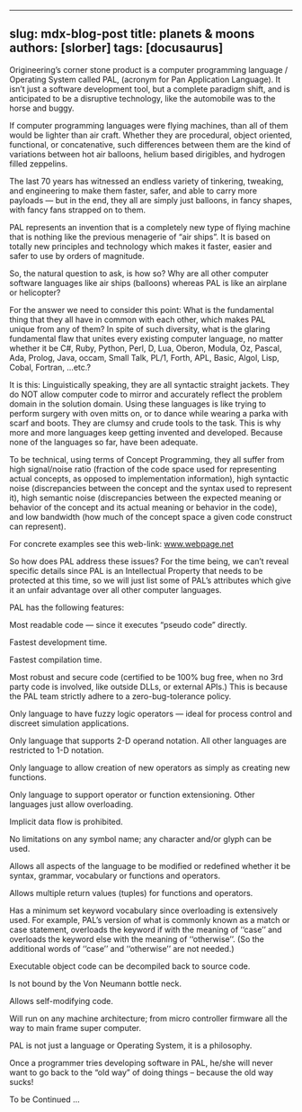 

---
slug: mdx-blog-post
title: planets & moons 
authors: [slorber]
tags: [docusaurus]
---




Origineering’s corner stone product is a computer programming language / Operating System called PAL, (acronym for Pan Application Language). It isn’t just a software development tool, but a complete paradigm shift, and is anticipated to be a disruptive technology, like the automobile was to the horse and buggy.

If computer programming languages were flying machines, than all of them would be lighter than air craft. Whether they are procedural, object oriented, functional, or concatenative, such differences between them are the kind of variations between hot air balloons, helium based dirigibles, and hydrogen filled zeppelins.

The last 70 years has witnessed an endless variety of tinkering, tweaking, and engineering to make them faster, safer, and able to carry more payloads — but in the end, they all are simply just balloons, in fancy shapes, with fancy fans strapped on to them.

PAL represents an invention that is a completely new type of flying machine that is nothing like the previous menagerie of “air ships”. It is based on totally new principles and technology which makes it faster, easier and safer to use by orders of magnitude.

So, the natural question to ask, is how so? Why are all other computer software languages like air ships (balloons) whereas PAL is like an airplane or helicopter?

For the answer we need to consider this point: What is the fundamental thing that they all have in common with each other, which makes PAL unique from any of them? In spite of such diversity, what is the glaring fundamental flaw that unites every existing computer language, no matter whether it be C#, Ruby, Python, Perl, D, Lua, Oberon, Modula, Oz, Pascal, Ada, Prolog, Java, occam, Small Talk, PL/1, Forth, APL, Basic, Algol, Lisp, Cobal, Fortran, …etc.?

It is this: Linguistically speaking, they are all syntactic straight jackets. They do NOT allow computer code to mirror and accurately reflect the problem domain in the solution domain. Using these languages is like trying to perform surgery with oven mitts on, or to dance while wearing a parka with scarf and boots. They are clumsy and crude tools to the task. This is why more and more languages keep getting invented and developed. Because none of the languages so far, have been adequate.

To be technical, using terms of Concept Programming, they all suffer from high signal/noise ratio (fraction of the code space used for representing actual concepts, as opposed to implementation information), high syntactic noise (discrepancies between the concept and the syntax used to represent it), high semantic noise (discrepancies between the expected meaning or behavior of the concept and its actual meaning or behavior in the code), and low bandwidth (how much of the concept space a given code construct can represent).

For concrete examples see this web-link: www.webpage.net

So how does PAL address these issues? For the time being, we can’t reveal specific details since PAL is an Intellectual Property that needs to be protected at this time, so we will just list some of PAL’s attributes which give it an unfair advantage over all other computer languages.

PAL has the following features:

Most readable code — since it executes “pseudo code” directly.

Fastest development time.

Fastest compilation time.

Most robust and secure code (certified to be 100% bug free, when no 3rd party code is involved, like outside DLLs, or external APIs.) This is because the PAL team strictly adhere to a zero-bug-tolerance policy.

Only language to have fuzzy logic operators — ideal for process control and discreet simulation applications.

Only language that supports 2-D operand notation. All other languages are restricted to 1-D notation.

Only language to allow creation of new operators as simply as creating new functions.

Only language to support operator or function extensioning. Other languages just allow overloading.

Implicit data flow is prohibited.

No limitations on any symbol name; any character and/or glyph can be used.

Allows all aspects of the language to be modified or redefined whether it be syntax, grammar, vocabulary or functions and operators.

Allows multiple return values (tuples) for functions and operators.

Has a minimum set keyword vocabulary since overloading is extensively used. For example, PAL’s version of what is commonly known as a match or case statement, overloads the keyword if with the meaning of ‘‘case’’ and overloads the keyword else with the meaning of ‘‘otherwise’’. (So the additional words of ‘‘case’’ and ‘‘otherwise’’ are not needed.)

Executable object code can be decompiled back to source code.

Is not bound by the Von Neumann bottle neck.

Allows self-modifying code.

Will run on any machine architecture; from micro controller firmware all the way to main frame super computer.

PAL is not just a language or Operating System, it is a philosophy.

Once a programmer tries developing software in PAL, he/she will never want to go back to the “old way” of doing things – because the old way sucks!

To be Continued …
